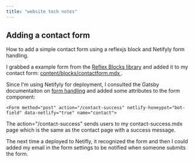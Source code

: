 ```yaml
---
title: "website tech notes"
---
```


<Container mt="10" maxWidth="750px">

## Adding a contact form

How to add a simple contact form using a reflexjs block and Netifyly form handling.

I grabbed a example form from the [Reflex Blocks library](https://reflexjs.org/library/blocks/form-01) and added it to my contact form: [content/blocks/contactform.mdx ](https://github.com/tlindgren/timlindgren.com/blob/master/content/blocks/contactform.mdx).

Since I'm using Netifyly for deployment, I consulted the Gatsby documentaiton on [form handling](https://www.gatsbyjs.com/docs/building-a-contact-form/#netlify) and added some attributes to the form component:

```
<Form method="post" action="/contact-success" netlify-honeypot="bot-field" data-netlify="true" name="contact">
```

The action="/contact-success" sends users to my contact-success.mdx page which is the same as the contact page with a success message.

The next time a deployed to Netifly, it recognized the form and then I could added my email in the form settings to be notified when someone submits the form.

</Container>

